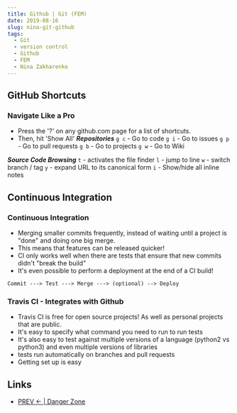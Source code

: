 ```yaml
---
title: Github | Git (FEM)
date: 2019-08-16
slug: nina-git-github
tags:
  - Git
  - version control
  - Github
  - FEM
  - Nina Zakharenko
---
```


## GitHub Shortcuts
### Navigate Like a Pro
- Press the '?' on any github.com page for a list of shortcuts.
- Then, hit 'Show All'
***Repositories*** 
`g c` - Go to code
`g i` - Go to issues
`g p` - Go to pull requests
`g b` - Go to projects
`g w` - Go to Wiki

***Source Code Browsing***
`t` - activates the file finder
`l` - jump to line
`w` - switch branch / tag
`y` - expand URL to its canonical form
`i` - Show/hide all inline notes

## Continuous Integration
### Continuous Integration
- Merging smaller commits frequently, instead of waiting until a project is "done" and doing one big merge.
- This means that features can be released quicker!
- CI only works well when there are tests that ensure that new commits didn't "break the build"
- It's even possible to perform a deployment at the end of a CI build!
```
Commit ---> Test ---> Merge ---> (optional) --> Deploy
```
### Travis CI - Integrates with Github
- Travis CI is free for open source projects! As well as personal projects that are public.
- It's easy to specify what command you need to run to run tests
- It's also easy to test against multiple versions of a language (python2 vs python3) and even multiple versions of libraries
- tests run automatically on branches and pull requests
- Getting set up is easy

## Links
- [PREV ← | Danger Zone](/nina-git-danger-zone)